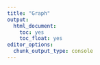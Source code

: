 ```yaml
---
title: "Graph"
output: 
  html_document: 
    toc: yes
    toc_float: yes
editor_options: 
  chunk_output_type: console
---
```



